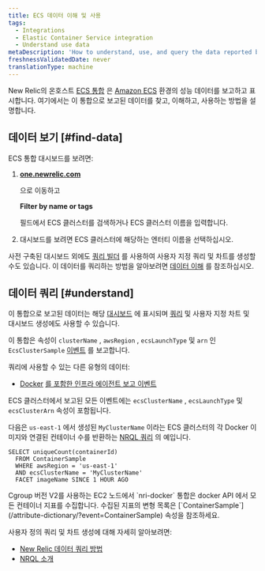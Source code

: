 ```yaml
---
title: ECS 데이터 이해 및 사용
tags:
  - Integrations
  - Elastic Container Service integration
  - Understand use data
metaDescription: 'How to understand, use, and query the data reported by New Relic''s Amazon ECS on-host integration.'
freshnessValidatedDate: never
translationType: machine
---
```


New Relic의 온호스트 [ECS 통합](/docs/introduction-amazon-ecs-integration) 은 [Amazon ECS](https://docs.aws.amazon.com/ecs/index.html) 환경의 성능 데이터를 보고하고 표시합니다. 여기에서는 이 통합으로 보고된 데이터를 찾고, 이해하고, 사용하는 방법을 설명합니다.

## 데이터 보기 [#find-data]

ECS 통합 대시보드를 보려면:

1. <DNT>**[one.newrelic.com](https://one.newrelic.com/all-capabilities)**</DNT>

   으로 이동하고

   <DNT>**Filter by name or tags**</DNT>

   필드에서 ECS 클러스터를 검색하거나 ECS 클러스터 이름을 입력합니다.

2. 대시보드를 보려면 ECS 클러스터에 해당하는 엔터티 이름을 선택하십시오.

사전 구축된 대시보드 외에도 [쿼리 빌더](/docs/chart-builder/use-chart-builder/get-started/introduction-chart-builder) 를 사용하여 사용자 지정 쿼리 및 차트를 생성할 수도 있습니다. 이 데이터를 쿼리하는 방법을 알아보려면 [데이터 이해](#understand) 를 참조하십시오.

## 데이터 쿼리 [#understand]

이 통합으로 보고된 데이터는 해당 [대시보드](#find-data) 에 표시되며 [쿼리](/docs/using-new-relic/data/understand-data/query-new-relic-data) 및 사용자 지정 차트 및 대시보드 생성에도 사용할 수 있습니다.

이 통합은 속성이 `clusterName` , `awsRegion` , `ecsLaunchType` 및 `arn` 인 `EcsClusterSample` [이벤트](/docs/using-new-relic/data/understand-data/new-relic-data-types#events-new-relic) 를 보고합니다.

쿼리에 사용할 수 있는 다른 유형의 데이터:

* [Docker](/docs/infrastructure/install-configure-manage-infrastructure/docker-installation/docker-instrumentation-infrastructure#docker-data) [를 포함한 인프라 에이전트 보고 이벤트](/docs/infrastructure/manage-your-data/data-instrumentation/default-infrastructure-events)

ECS 클러스터에서 보고된 모든 이벤트에는 `ecsClusterName` , `ecsLaunchType` 및 `ecsClusterArn` 속성이 포함됩니다.

다음은 `us-east-1` 에서 생성된 `MyClusterName` 이라는 ECS 클러스터의 각 Docker 이미지와 연결된 컨테이너 수를 반환하는 [NRQL 쿼리](/docs/query-data/nrql-new-relic-query-language/getting-started/introduction-nrql) 의 예입니다.

```
SELECT uniqueCount(containerId) 
  FROM ContainerSample 
  WHERE awsRegion = 'us-east-1' 
  AND ecsClusterName = 'MyClusterName' 
  FACET imageName SINCE 1 HOUR AGO
```

<Callout variant="important">
  Cgroup 버전 V2를 사용하는 EC2 노드에서 `nri-docker` 통합은 docker API 에서 모든 컨테이너 지표를 수집합니다. 수집된 지표의 변형 목록은 [`ContainerSample`](/attribute-dictionary/?event=ContainerSample) 속성을 참조하세요.
</Callout>

사용자 정의 쿼리 및 차트 생성에 대해 자세히 알아보려면:

* [New Relic 데이터 쿼리 방법](/docs/using-new-relic/data/understand-data/query-new-relic-data)
* [NRQL 소개](/docs/query-data/nrql-new-relic-query-language/getting-started/introduction-nrql)